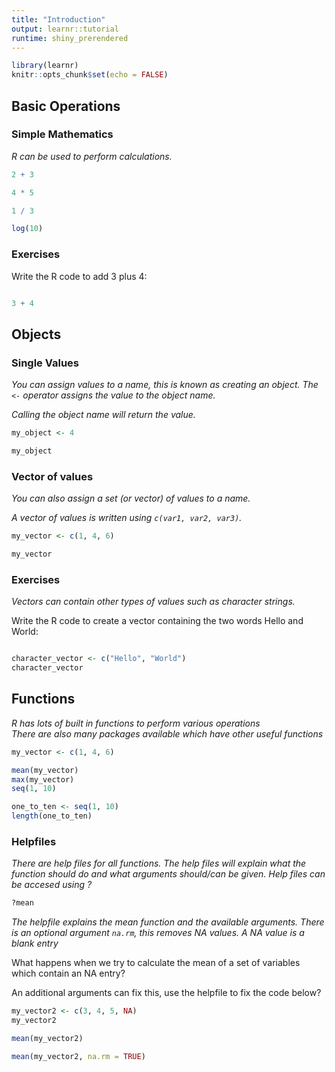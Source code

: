 ```yaml
---
title: "Introduction"
output: learnr::tutorial
runtime: shiny_prerendered
---
```


```r
library(learnr)
knitr::opts_chunk$set(echo = FALSE)
```


## Basic Operations

### Simple Mathematics

*R can be used to perform calculations.*


```r
2 + 3  

4 * 5

1 / 3

log(10)
```


### Exercises

Write the R code to add 3 plus 4:

```r

```

```r
3 + 4
```


## Objects


### Single Values

*You can assign values to a name, this is known as creating an object. The `<-` operator assigns the value to the object name.*  

*Calling the object name will return the value.*

```r
my_object <- 4

my_object
```


### Vector of values

*You can also assign a set (or vector) of values to a name.*  

*A vector of values is written using `c(var1, var2, var3)`.*

```r
my_vector <- c(1, 4, 6)

my_vector
```


### Exercises

*Vectors can contain other types of values such as character strings.*

Write the R code to create a vector containing the two words Hello and World:

```r

```

```r
character_vector <- c("Hello", "World")
character_vector
```


## Functions


*R has lots of built in functions to perform various operations*  
*There are also many packages available which have other useful functions*  

```r
my_vector <- c(1, 4, 6)
```

```r
mean(my_vector)
max(my_vector)
seq(1, 10)

one_to_ten <- seq(1, 10)
length(one_to_ten)
```

### Helpfiles

*There are help files for all functions. The help files will explain what the function should do and what arguments should/can be given. Help files can be accesed using ?*

```r
?mean
```

*The helpfile explains the mean function and the available arguments. There is an optional argument `na.rm`, this removes NA values. A NA value is a blank entry*

What happens when we try to calculate the mean of a set of variables which contain an NA entry?

An additional arguments can fix this, use the helpfile to fix the code below?

```r
my_vector2 <- c(3, 4, 5, NA)
my_vector2

mean(my_vector2)

```

```r
mean(my_vector2, na.rm = TRUE)
```

